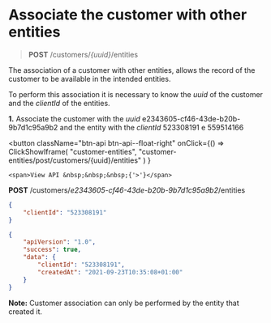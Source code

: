 # Associate the customer with other entities

> **POST** /customers/_\{uuid}_/entities

The association of a customer with other entities, allows the record of the customer to be available in the intended entities.

To perform this association it is necessary to know the _uuid_ of the customer and the _clientId_ of the entities.

**1.** Associate the customer with the _uuid_ e2343605-cf46-43de-b20b-9b7d1c95a9b2 and the entity with the _clientId_ 523308191 e 559514166


<button className="btn-api btn-api--float-right"
	onClick={() =>
		ClickShowIframe(
			"customer-entities",
			"customer-entities/post/customers/{uuid}/entities"
		)
	}
>
	<span>View API &nbsp;&nbsp;&nbsp;{'>'}</span>
</button>


<Tabs>
<TabItem value="request" label="Request">

**POST** /customers/_e2343605-cf46-43de-b20b-9b7d1c95a9b2_/entities

```json
{
	"clientId": "523308191"
}
```

</TabItem>
<TabItem value="response" label="Response">

```json
{
	"apiVersion": "1.0",
	"success": true,
	"data": {
		"clientId": "523308191",
		"createdAt": "2021-09-23T10:35:08+01:00"
	}
}
```

</TabItem>
</Tabs>

**Note:** Customer association can only be performed by the entity that created it.
